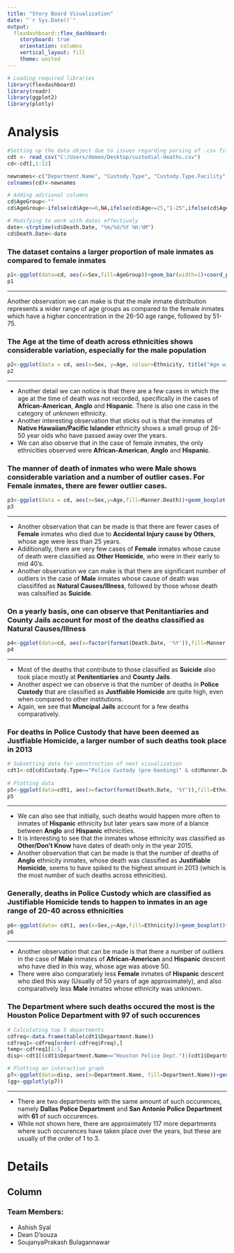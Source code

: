 ```yaml
---
title: "Story Board Visualization"
date: "`r Sys.Date()`"
output: 
  flexdashboard::flex_dashboard:
    storyboard: true
    orientation: columns
    vertical_layout: fill
    theme: united
---
```


```r
# Loading required libraries
library(flexdashboard)
library(readr)
library(ggplot2)
library(plotly)
```

Analysis {.storyboard}
=========================================

```r
#Setting up the data object due to issues regarding parsing of .csv file
cdt <- read_csv("C:/Users/demon/Desktop/custodial-deaths.csv")
cd<-cdt[,1:12]

newnames<-c("Department.Name", "Custody.Type", "Custody.Type.Facility","First.Name","Middle.Name","Last.Name","Ethnicity","Sex","Age","Death.Date","Manner.Death","Charges.Status")
colnames(cd)<-newnames

# Adding aditional columns
cd$AgeGroup<-""
cd$AgeGroup<-ifelse(cd$Age<=0,NA,ifelse(cd$Age<=25,"1-25",ifelse(cd$Age<=50,"26-50",ifelse(cd$Age<=75,"51-75",ifelse(cd$Age<=100,"76-100",ifelse(cd$Age<=125,"101-125","Over 125"))))))

# Modifying to work with dates effectively
date<-strptime(cd$Death.Date, "%m/%d/%Y %H:%M")
cd$Death.Date<-date
```

### The dataset contains a larger proportion of male inmates as compared to female inmates  
  
```r
p1<-ggplot(data=cd, aes(x=Sex,fill=AgeGroup))+geom_bar(width=1)+coord_polar(theta="y")+guides(fill= guide_legend(title = "Age Group"))+theme_light()
p1
```  
  
***  
  
  Another observation we can make is that the male inmate distribution represents a wider range of age groups as compared to the female inmates which have a higher concentration in the 26-50 age range, followed by 51-75.  
  
### The Age at the time of death across ethnicities shows considerable variation, especially for the male population  

```r
p2<-ggplot(data = cd, aes(x=Sex, y=Age, colour=Ethnicity, title("Age wise distribution")))+geom_boxplot()+coord_flip()+scale_color_brewer(palette = "Paired")+theme_dark()
p2
```  

***  
  
  + Another detail we can notice is that there are a few cases in which the age at the time of death was not recorded, specifically in the cases of __African-American__, __Anglo__ and __Hispanic__. There is also one case in the category of unknown ethnicity.
  + Another interesting observation that sticks out is that the inmates of __Native Hawaiian/Pacific Islander__ ethnicity shows a small group of 26-50 year olds who have passed away over the years.
  + We can also observe that in the case of female inmates, the only ethnicities observed were __African-American__, __Anglo__ and __Hispanic__.  
  
### The manner of death of inmates who were __Male__ shows considerable variation and a number of outlier cases. For __Female__ inmates, there are fewer outlier cases.

```r
p3<-ggplot(data = cd, aes(x=Sex,y=Age,fill=Manner.Death))+geom_boxplot()+coord_flip()+scale_fill_brewer()+theme_dark()
p3
```  

***  
  
  + Another observation that can be made is that there are fewer cases of __Female__ inmates who died due to __Accidental Injury cause by Others__, whose age were less than 25 years.  
  + Additionally, there are very few cases of __Female__ inmates whose cause of death were classified as __Other Homicide__, who were in their early to mid 40's.  
  + Another observation we can make is that there are significant number of outliers in the case of __Male__ inmates whose cause of death was classififed as __Natural Causes/Illness__, followed by those whose death was calssified as __Suicide__.
  
### On a yearly basis, one can observe that __Penitantiaries__ and __County Jails__ account for most of the deaths classified as __Natural Causes/Illness__  

```r
p4<-ggplot(data=cd, aes(x=factor(format(Death.Date, '%Y')),fill=Manner.Death))+geom_bar(position = "dodge")+scale_fill_brewer()+guides(fill= guide_legend(title = "Manner of Death"))+xlab("Year")+facet_wrap(~Custody.Type)+theme_dark()
p4
```  

***  
  
  + Most of the deaths that contribute to those classified as __Suicide__ also took place mostly at __Penitentiaries__ and __County Jails__.  
  + Another aspect we can observe is that the number of deaths in __Police Custody__ that are classified as __Justfiable Homicide__ are quite high, even when compared to other institutions.
  + Again, we see that __Muncipal Jails__ account for a few deaths comparatively.  
  
### For deaths in __Police Custody__ that have been deemed as __Justfiable Homicide__, a larger number of such deaths took place in 2013   

```r
# Subsetting data for construction of next visualization 
cdt1<-cd[cd$Custody.Type=="Police Custody (pre-booking)" & cd$Manner.Death=="Justifiable Homicide",]
  
# Plotting data
p5<-ggplot(data=cdt1, aes(x=factor(format(Death.Date, '%Y')),fill=Ethnicity))+geom_bar(position="dodge")+scale_fill_brewer(palette = "Paired")+xlab("Year")+theme_dark()
p5
```  

***  
  
  + We can also see that  initially, such deaths would happen more often to inmates of __Hispanic__ ethnicity but later years saw more of a blance between __Anglo__ and __Hispanic__ ethnicities.
  + It is interesting to see that the inmates whose ethnicity was classified as __Other/Don't Know__ have dates of death only in the year 2015.
  + Another observation that can be made is that the number of deaths of __Anglo__ ethnicity inmates, whose death was classified as __Justifiable Homicide__, seems to have spiked to the highest amount in 2013 (which is the most number of such deaths across ethnicities).  
  
### Generally, deaths in __Police Custody__ which are classified as __Justifiable Homicide__ tends to happen to inmates in an age range of 20-40 across ethnicities  

```r
p6<-ggplot(data= cdt1, aes(x=Sex,y=Age,fill=Ethnicity))+geom_boxplot()+coord_flip()+scale_fill_brewer(palette = "Paired")+theme_dark()
p6
```  

***  
  
  + Another observation that can be made is that there a number of outliers in the case of __Male__ inmates of __African-American__ and __Hispanic__ descent who have died in this way, whose age was above 50.  
  + There were also comparatiely less __Female__ inmates of __Hispanic__ descent who died this way (Usually of 50 years of age approximately), and also comparatively less __Male__ inmates whose ethnicity was unknown.  
  
### The Department where such deaths occured the most is the __Houston Police Department__ with __97__ of such occurences  

```r
# Calculating top 5 departments
cdfreq<-data.frame(table(cdt1$Department.Name))
cdfreq1<-cdfreq[order(-cdfreq$Freq),]
temp<-cdfreq1[1:5,]
disp<-cdt1[(cdt1$Department.Name=="Houston Police Dept.")|(cdt1$Department.Name=="San Antonio Police Dept.")|(cdt1$Department.Name=="Dallas Police Dept.")|(cdt1$Department.Name=="Texas Department Of Public Safety")|(cdt1$Department.Name=="Fort Worth Police Dept."),]

# Plotting an interactive graph
p7<-ggplot(data=disp, aes(x=Department.Name, fill=Department.Name))+geom_bar()+theme_light()+theme(axis.text.x=element_blank(),axis.ticks.x=element_blank())+xlab("Department Name")
(gg<-ggplotly(p7))
```  

***  
  
  + There are two departments with the same amount of such occurences, namely __Dallas Police Department__ and __San Antonio Police Department__ with __61__ of such occurences.
  + While not shown here, there are approximately 117 more departments where such occurences have taken place over the years, but these are usually of the order of 1 to 3.  
  
Details
=========================================

Column
-----------------------------------------

### Team Members:  
  + Ashish Syal
  + Dean D'souza
  + SoujanyaPrakash Bulagannawar
  
  